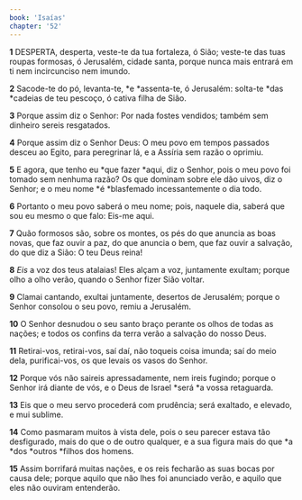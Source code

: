 ```yaml
---
book: 'Isaías'
chapter: '52'
---
```


**1** DESPERTA, desperta, veste-te da tua fortaleza, ó Sião; veste-te das tuas roupas formosas, ó Jerusalém, cidade santa, porque nunca mais entrará em ti nem incircunciso nem imundo.

**2** Sacode-te do pó, levanta-te, *e *assenta-te, ó Jerusalém: solta-te *das *cadeias de teu pescoço, ó cativa filha de Sião.

**3** Porque assim diz o Senhor: Por nada fostes vendidos; também sem dinheiro sereis resgatados.

**4** Porque assim diz o Senhor Deus: O meu povo em tempos passados desceu ao Egito, para peregrinar lá, e a Assíria sem razão o oprimiu.

**5** E agora, que tenho eu *que fazer *aqui, diz o Senhor, pois o meu povo foi tomado sem nenhuma razão? Os que dominam sobre ele dão uivos, diz o Senhor; e o meu nome *é *blasfemado incessantemente o dia todo.

**6** Portanto o meu povo saberá o meu nome; pois, naquele dia, saberá que sou eu mesmo o que falo: Eis-me aqui.

**7** Quão formosos são, sobre os montes, os pés do que anuncia as boas novas, que faz ouvir a paz, do que anuncia o bem, que faz ouvir a salvação, do que diz a Sião: O teu Deus reina!

**8** _Eis_ a voz dos teus atalaias! Eles alçam a voz, juntamente exultam; porque olho a olho verão, quando o Senhor fizer Sião voltar.

**9** Clamai cantando, exultai juntamente, desertos de Jerusalém; porque o Senhor consolou o seu povo, remiu a Jerusalém.

**10** O Senhor desnudou o seu santo braço perante os olhos de todas as nações; e todos os confins da terra verão a salvação do nosso Deus.

**11** Retirai-vos, retirai-vos, saí daí, não toqueis coisa imunda; saí do meio dela, purificai-vos, os que levais os vasos do Senhor.

**12** Porque vós não saireis apressadamente, nem ireis fugindo; porque o Senhor irá diante de vós, e o Deus de Israel *será *a vossa retaguarda.

**13** Eis que o meu servo procederá com prudência; será exaltado, e elevado, e mui sublime.

**14** Como pasmaram muitos à vista dele, pois o seu parecer estava tão desfigurado, mais do que o de outro qualquer, e a sua figura mais do que *a *dos *outros *filhos dos homens.

**15** Assim borrifará muitas nações, e os reis fecharão as suas bocas por causa dele; porque aquilo que não lhes foi anunciado verão, e aquilo que eles não ouviram entenderão.
